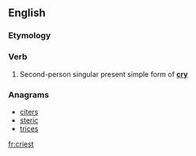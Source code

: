==English==

===Etymology===
{{suffix|cry|est|lang=en}}

===Verb===
{{en-verb form}}

# {{context|archaic|lang=en}} Second-person singular present simple form of '''[[cry]]'''

===Anagrams===
* [[citers#English|citers]]
* [[steric#English|steric]]
* [[trices#English|trices]]

[[fr:criest]]